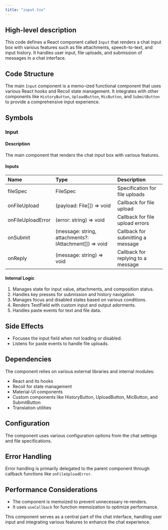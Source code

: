 ```yaml
---
title: "input.tsx"
---
```


## High-level description
This code defines a React component called `Input` that renders a chat input box with various features such as file attachments, speech-to-text, and input history. It handles user input, file uploads, and submission of messages in a chat interface.

## Code Structure
The main `Input` component is a memo-ized functional component that uses various React hooks and Recoil state management. It integrates with other components like `HistoryButton`, `UploadButton`, `MicButton`, and `SubmitButton` to provide a comprehensive input experience.

## Symbols

### Input
#### Description
The main component that renders the chat input box with various features.

#### Inputs
| Name | Type | Description |
|:-----|:-----|:------------|
| fileSpec | FileSpec | Specification for file uploads |
| onFileUpload | (payload: File[]) =&gt; void | Callback for file upload |
| onFileUploadError | (error: string) =&gt; void | Callback for file upload errors |
| onSubmit | (message: string, attachments?: IAttachment[]) =&gt; void | Callback for submitting a message |
| onReply | (message: string) =&gt; void | Callback for replying to a message |

#### Internal Logic
1. Manages state for input value, attachments, and composition status.
2. Handles key presses for submission and history navigation.
3. Manages focus and disabled states based on various conditions.
4. Renders TextField with custom input and output adorments.
5. Handles paste events for text and file data.

## Side Effects
- Focuses the input field when not loading or disabled.
- Listens for paste events to handle file uploads.

## Dependencies
The component relies on various external libraries and internal modules:
- React and its hooks
- Recoil for state management
- Material-UI components
- Custom components like HistoryButton, UploadButton, MicButton, and SubmitButton
- Translation utilities

## Configuration
The component uses various configuration options from the chat settings and file specifications.

## Error Handling
Error handling is primarily delegated to the parent component through callback functions like `onFileUploadError`.

## Performance Considerations
- The component is memoized to prevent unnecessary re-renders.
- It uses `useCallback` for function memoization to optimize performance.

This component serves as a central part of the chat interface, handling user input and integrating various features to enhance the chat experience.